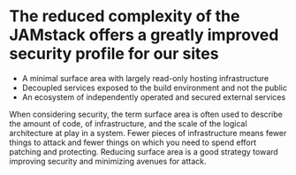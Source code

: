 
# The reduced complexity of the JAMstack offers a greatly improved security profile for our sites

<ul>
<Appear>
  <li>
    <AppearText>
      A minimal surface area with largely read-only hosting infrastructure
    </AppearText>
  </li>
  <li>
    <AppearText>
      Decoupled services exposed to the build environment and not the public
    </AppearText>
  </li>
  <li>
    <AppearText>
      An ecosystem of independently operated and secured external services
    </AppearText>
  </li>
</Appear>
</ul>


<Notes>
  When considering security, the term surface area is often used to
  describe the amount of code, of infrastructure, and the scale of the
  logical architecture at play in a system. Fewer pieces of 
  infrastructure means fewer things to attack and fewer things on which
  you need to spend effort patching and protecting. Reducing surface area
  is a good strategy toward improving security and minimizing avenues for attack.
</Notes>

